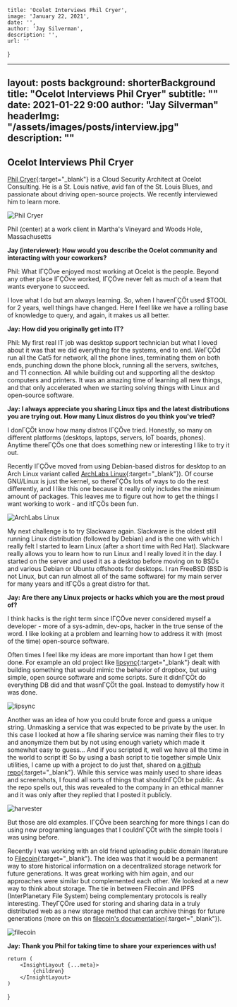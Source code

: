 
    title: 'Ocelot Interviews Phil Cryer',
    image: 'January 22, 2021',
    date: '',
    author: 'Jay Silverman',
    description: '',
    url: ''
}

---
layout:      posts
background:  shorterBackground
title:       "Ocelot Interviews Phil Cryer"
subtitle:    ""
date:        2021-01-22 9:00
author:      "Jay Silverman"
headerImg:  "/assets/images/posts/interview.jpg"
description: ""
---

## Ocelot Interviews Phil Cryer

[Phil Cryer](https://www.linkedin.com/in/philcryer/){:target="_blank"} is a Cloud Security Architect at Ocelot Consulting. He is a St. Louis native, avid fan of the St. Louis Blues, and passionate about driving open-source projects. We recently interviewed him to learn more. 

![Phil Cryer](/assets/images/posts/2021-01-22-interview-phil-cryer/phil.jpg)

Phil (center) at a work client in Martha's Vineyard and Woods Hole, Massachusetts

 
**Jay (interviewer): How would you describe the Ocelot community and interacting with your coworkers?**

Phil: What IΓÇÖve enjoyed most working at Ocelot is the people. Beyond any other place IΓÇÖve worked, IΓÇÖve never felt as much of a team that wants everyone to succeed. 

I love what I do but am always learning. So, when I havenΓÇÖt used $TOOL for 2 years, well things have changed. Here I feel like we have a rolling base of knowledge to query, and again, it makes us all better. 

**Jay: How did you originally get into IT?**

Phil: My first real IT job was desktop support technician but what I loved about it was that we did everything for the systems, end to end. WeΓÇÖd run all the Cat5 for network, all the phone lines, terminating them on both ends, punching down the phone block, running all the servers, switches, and T1 connection. All while building out and supporting all the desktop computers and printers. It was an amazing time of learning all new things, and that only accelerated when we starting solving things with Linux and open-source software.

**Jay: I always appreciate you sharing Linux tips and the latest distributions you are trying out. How many Linux distros do you think you've tried?**

I donΓÇÖt know how many distros IΓÇÖve tried. Honestly, so many on different platforms (desktops, laptops, servers, IoT boards, phones). Anytime thereΓÇÖs one that does something new or interesting I like to try it out. 

Recently IΓÇÖve moved from using Debian-based distros for desktop to an Arch Linux variant called [ArchLabs Linux](https://archlabslinux.com/){:target="_blank"}). Of course GNU/Linux is just the kernel, so thereΓÇÖs lots of ways to do the rest differently, and I like this one because it really only includes the minimum amount of packages. This leaves me to figure out how to get the things I want working to work - and itΓÇÖs been fun.

![ArchLabs Linux](/assets/images/posts/2021-01-22-interview-phil-cryer/archlabs.png)

My next challenge is to try Slackware again. Slackware is the oldest still running Linux distribution (followed by Debian) and is the one with which I really felt I started to learn Linux (after a short time with Red Hat). Slackware really allows you to learn how to run Linux and I really loved it in the day. I started on the server and used it as a desktop before moving on to BSDs and various Debian or Ubuntu offshoots for desktops. I ran FreeBSD (BSD is not Linux, but can run almost all of the same software) for my main server for many years and itΓÇÖs a great distro for that.

**Jay: Are there any Linux projects or hacks which you are the most proud of?**

I think hacks is the right term since IΓÇÖve never considered myself a developer - more of a sys-admin, dev-ops, hacker in the true sense of the word. I like looking at a problem and learning how to address it with (most of the time) open-source software. 

Often times I feel like my ideas are more important than how I get them done. For example an old project like [lipsync](https://github.com/philcryer/lipsync){:target="_blank"} dealt with building something that would mimic the behavior of dropbox, but using simple, open source software and some scripts. Sure it didnΓÇÖt do everything DB did and that wasnΓÇÖt the goal. Instead to demystify how it was done.

![lipsync](/assets/images/posts/2021-01-22-interview-phil-cryer/lipsync.png)

Another was an idea of how you could brute force and guess a unique string. Unmasking a service that was expected to be private by the user. In this case I looked at how a file sharing service was naming their files to try and anonymize them but by not using enough variety which made it somewhat easy to guess... And if you scripted it, well we have all the time in the world to script it! So by using a bash script to tie together simple Unix utilities, I came up with a project to do just that, shared on [a github repo](https://github.com/philcryer/ca-harvester){:target="_blank"}. While this service was mainly used to share ideas and screenshots, I found all sorts of things that shouldnΓÇÖt be public. As the repo spells out, this was revealed to the company in an ethical manner and it was only after they replied that I posted it publicly.

![harvester](/assets/images/posts/2021-01-22-interview-phil-cryer/harvester.png)

But those are old examples. IΓÇÖve been searching for more things I can do using new programing languages that I couldnΓÇÖt with the simple tools I was using before. 

Recently I was working with an old friend uploading public domain literature to [Filecoin](https://filecoin.io/){:target="_blank"}. The idea was that it would be a permanent way to store historical information on a decentralized storage network for future generations. It was great working with him again, and our approaches were similar but complemented each other. We looked at a new way to think about storage. The tie in between Filecoin and IPFS (InterPlanetary File System) being complementary protocols is really interesting. TheyΓÇÖre used for storing and sharing data in a truly distributed web as a new storage method that can archive things for future generations (more on this on [filecoin's documentation](https://docs.filecoin.io/about-filecoin/ipfs-and-filecoin/#data-storage-incentives){:target="_blank"}).

![filecoin](/assets/images/posts/2021-01-22-interview-phil-cryer/filecoin.png)

**Jay: Thank you Phil for taking time to share your experiences with us!**

    return (
        <InsightLayout {...meta}>
            {children}
        </InsightLayout>
    )
}
